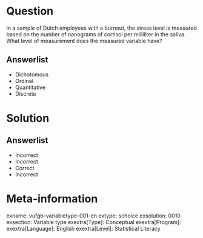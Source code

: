 Question
========

In a sample of Dutch employees with a burnout, the stress level is measured based on the number of nanograms of cortisol per milliliter in the saliva. What level of measurement does the measured variable have?

Answerlist
----------
* Dichotomous
* Ordinal
* Quantitative
* Discrete

Solution
========

Answerlist
----------
* Incorrect
* Incorrect
* Correct
* Incorrect

Meta-information
================
exname: vufgb-variabletype-001-en
extype: schoice
exsolution: 0010
exsection: Variable type
exextra[Type]: Conceptual
exextra[Program]: 
exextra[Language]: English
exextra[Level]: Statistical Literacy
